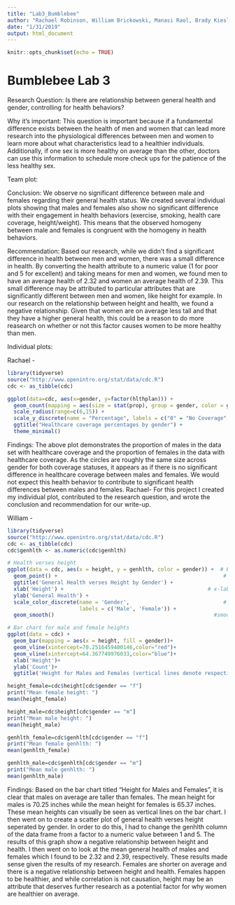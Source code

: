 ```yaml
---
title: "Lab3_Bumblebee"
author: "Rachael Robinson, William Brickowski, Manasi Raol, Brady Kiesling"
date: "1/31/2019"
output: html_document
---
```


```r
knitr::opts_chunk$set(echo = TRUE)
```

# Bumblebee Lab 3

Research Question: Is there are relationship between general health and gender, controlling for health behaviors?

Why it's important: This question is important because if a fundamental difference exists between the health of men and women that can lead more research into the physiological differences between men and women to learn more about what characteristics lead to a healthier individuals. Additionally, if one sex is more healthy on average than the other, doctors can use this information to schedule more check ups for the patience of the less healthy sex.

Team plot:

Conclusion: We observe no significant difference between male and females regarding their general health status. We created several individual plots showing that males and females also show no significant difference with their engagement in health behaviors (exercise, smoking, health care coverage, height/weight). This means that the observed homogeny between male and females is congruent with the homogeny in health behaviors.

Recommendation: Based our research, while we didn't find a significant difference in health between men and women, there was a small difference in health. By converting the health attribute to a numeric value (1 for poor and 5 for excellent) and taking means for men and women, we found men to have an average health of 2.32 and women an average health of 2.39. This small difference may be attributed to particular attributes that are significantly different between men and women, like height for example. In our research on the relationship between height and health, we found a negative relationship. Given that women are on average less tall and that they have a higher general health, this could be a reason to do more reasearch on whether or not this factor causes women to be more healthy than men.

Individual plots:
  
Rachael - 
```r
library(tidyverse)
source("http://www.openintro.org/stat/data/cdc.R")
cdc <- as_tibble(cdc)

ggplot(data=cdc, aes(x=gender, y=factor(hlthplan))) +
  geom_count(mapping = aes(size = stat(prop), group = gender, color = gender)) +
  scale_radius(range=c(6,15)) +
  scale_y_discrete(name = "Percentage", labels = c("0" = "No Coverage", "1" = "Coverage")) +
  ggtitle("Healthcare coverage percentages by gender") +
  theme_minimal()

```
Findings: The above plot demonstrates the proportion of males in the data set with healthcare coverage and the proportion of females in the data with healthcare coverage. As the circles are roughly the same size across gender for both coverage statuses, it appears as if there is no significant difference in healthcare coverage between males and females. We would not expect this health behavior to contribute to significant health differences between males and females.
Rachael- For this project I created my individual plot, contributed to the research question, and wrote the conclusion and recommendation for our write-up.

William - 
```r
library(tidyverse)
source("http://www.openintro.org/stat/data/cdc.R")
cdc <- as_tibble(cdc)
cdc$genhlth <- as.numeric(cdc$genhlth)

# Health verses height
ggplot(data = cdc, aes(x = height, y = genhlth, color = gender)) +  # Build a graph
  geom_point() +                                                     # Add a scatter plot
  ggtitle('General Health verses Height by Gender') +                         # Plot title
  xlab('Height') +                                              # x-label title
  ylab('General Health') +                                              # y-lable title
  scale_color_discrete(name = 'Gender',                              # Edit legend
                       labels = c('Male', 'Female')) +
  geom_smooth()                                                   #smooth curve

# Bar chart for male and female heights 
ggplot(data = cdc) + 
  geom_bar(mapping = aes(x = height, fill = gender))+
  geom_vline(xintercept=70.2516459400146,color="red")+
  geom_vline(xintercept=64.367749976033,color="blue")+
  xlab('Height')+
  ylab('Count')+
  ggtitle('Height for Males and Females (vertical lines denote respective means)')

height_female=cdc$height[cdc$gender == "f"]
print("Mean female height: ")
mean(height_female)

height_male=cdc$height[cdc$gender == "m"]
print("Mean male height: ")
mean(height_male)

genhlth_female=cdc$genhlth[cdc$gender == "f"]
print("Mean female genhlth: ")
mean(genhlth_female)

genhlth_male=cdc$genhlth[cdc$gender == "m"]
print("Mean male genhlth: ")
mean(genhlth_male)
```
Findings: Based on the bar chart titled "Height for Males and Females", it is clear that males on average are taller than females. The mean height for males is 70.25 inches while the mean height for females is 65.37 inches. These mean heights can visually be seen as vertical lines on the bar chart. I then went on to create a scatter plot of general health verses height seperated by gender. In order to do this, I had to change the genhlth column of the data frame from a factor to a numeric value between 1 and 5. The results of this graph show a negative relationship between height and health. I then went on to look at the mean general health of males and females which I found to be 2.32 and 2.39, respectively. These results made sense given the results of my research. Females are shorter on average and there is a negative relationship between height and health. Females happen to be healthier, and while correlation is not causation, height may be an attribute that deserves further research as a potential factor for why women are healthier on average.
